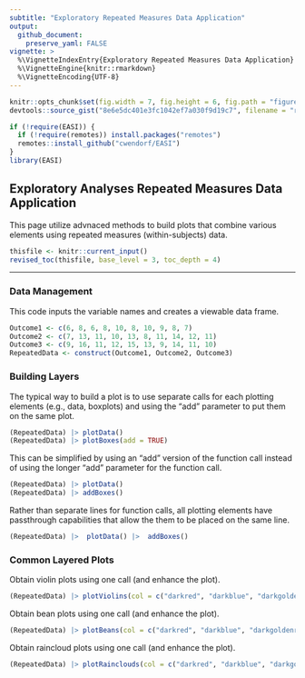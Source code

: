 ```yaml
---
subtitle: "Exploratory Repeated Measures Data Application"
output:
  github_document:
    preserve_yaml: FALSE
vignette: >
  %\VignetteIndexEntry{Exploratory Repeated Measures Data Application}
  %\VignetteEngine{knitr::rmarkdown}
  %\VignetteEncoding{UTF-8}
---
```


```r
knitr::opts_chunk$set(fig.width = 7, fig.height = 6, fig.path = "figures/", echo = TRUE, warning = FALSE, message = FALSE)
devtools::source_gist("8e6e5dc401e3fc1042ef7a030f9d19c7", filename = "revised_toc.R")
```

```r
if (!require(EASI)) {
  if (!require(remotes)) install.packages("remotes")
  remotes::install_github("cwendorf/EASI")
}
library(EASI)
```

## Exploratory Analyses Repeated Measures Data Application

This page utilize advnaced methods to build plots that combine various elements using repeated measures (within-subjects) data.

```r
thisfile <- knitr::current_input()
revised_toc(thisfile, base_level = 3, toc_depth = 4)
```

---

### Data Management

This code inputs the variable names and creates a viewable data frame.
```r
Outcome1 <- c(6, 8, 6, 8, 10, 8, 10, 9, 8, 7)
Outcome2 <- c(7, 13, 11, 10, 13, 8, 11, 14, 12, 11)
Outcome3 <- c(9, 16, 11, 12, 15, 13, 9, 14, 11, 10)
RepeatedData <- construct(Outcome1, Outcome2, Outcome3)
```

### Building Layers

The typical way to build a plot is to use separate calls for each plotting elements (e.g., data, boxplots) and using the "add" parameter to put them on the same plot.
```r
(RepeatedData) |> plotData()
(RepeatedData) |> plotBoxes(add = TRUE)
```

This can be simplified by using an "add" version of the function call instead of using the longer "add" parameter for the function call.
```r
(RepeatedData) |> plotData()
(RepeatedData) |> addBoxes()
```

Rather than separate lines for function calls, all plotting elements have passthrough capabilities that allow the them to be placed on the same line.
```r
(RepeatedData) |>  plotData() |>  addBoxes()
```

### Common Layered Plots

Obtain violin plots using one call (and enhance the plot).
```r
(RepeatedData) |> plotViolins(col = c("darkred", "darkblue", "darkgoldenrod"))
```

Obtain bean plots using one call (and enhance the plot).
```r
(RepeatedData) |> plotBeans(col = c("darkred", "darkblue", "darkgoldenrod"))
```

Obtain raincloud plots using one call (and enhance the plot).
```r
(RepeatedData) |> plotRainclouds(col = c("darkred", "darkblue", "darkgoldenrod"))
```
